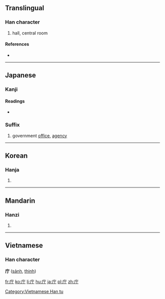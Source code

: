 {{also|廳|厅}}
==Translingual==

===Han character===
{{Han char|rn=53|rad=广|as=02|sn=5|four=|canj=戈一弓 (IMN)|ids=⿸[[广]][[丁]]}}

# hall, central room

====References====
* {{Han ref|kx=0343.070|dkj=09223|dj=0652.160|hdz=20872.070|uh=5E81|ud=24193}}

----

==Japanese==

===Kanji===
{{ja-kanji|grade=6|rs=广02}}

====Readings====
* {{ja-readings|on=[[ちょう]] (chō), [[てい]] (tei)|kun=[[やくしょ]] (yakusho)}}

===Suffix===
{{ja-pos|k|suffix|rom=-chō|hira=ちょう}} 

# government [[office]], [[agency]]

----

==Korean==

===Hanja===
{{ko-hanja|hangeul=청|rv=cheong|mr=ch'ŏng}}

# {{defn|lang=ko|sort=广02}}

----

==Mandarin==

===Hanzi===
{{cmn-hanzi|pin=[[tīng]] ([[ting1]])|wg=t'ing<sup>1</sup>}}
#{{defn|lang=cmn|sort=广02}}

----

==Vietnamese==
===Han character===
'''庁''' ([[sảnh]], [[thinh]])

[[Category:Vietnamese Han tu]]

[[fr:庁]]
[[ko:庁]]
[[li:庁]]
[[hu:庁]]
[[ja:庁]]
[[pl:庁]]
[[zh:庁]]